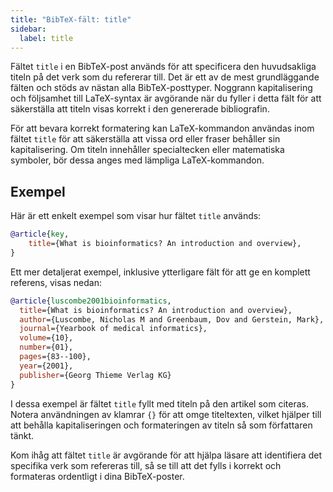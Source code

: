 ```yaml
---
title: "BibTeX-fält: title"
sidebar:
  label: title
---
```



Fältet `title` i en BibTeX-post används för att specificera den huvudsakliga titeln på det verk som du refererar till. Det är ett av de mest grundläggande fälten och stöds av nästan alla BibTeX-posttyper. Noggrann kapitalisering och följsamhet till LaTeX-syntax är avgörande när du fyller i detta fält för att säkerställa att titeln visas korrekt i den genererade bibliografin.

<CiteDrive />

För att bevara korrekt formatering kan LaTeX-kommandon användas inom fältet `title` för att säkerställa att vissa ord eller fraser behåller sin kapitalisering. Om titeln innehåller specialtecken eller matematiska symboler, bör dessa anges med lämpliga LaTeX-kommandon.

## Exempel

Här är ett enkelt exempel som visar hur fältet `title` används:

```bibtex
@article{key,
    title={What is bioinformatics? An introduction and overview},
}
```

Ett mer detaljerat exempel, inklusive ytterligare fält för att ge en komplett referens, visas nedan:

```bibtex
@article{luscombe2001bioinformatics,
  title={What is bioinformatics? An introduction and overview},
  author={Luscombe, Nicholas M and Greenbaum, Dov and Gerstein, Mark},
  journal={Yearbook of medical informatics},
  volume={10},
  number={01},
  pages={83--100},
  year={2001},
  publisher={Georg Thieme Verlag KG}
}
```

I dessa exempel är fältet `title` fyllt med titeln på den artikel som citeras. Notera användningen av klamrar `{}` för att omge titeltexten, vilket hjälper till att behålla kapitaliseringen och formateringen av titeln så som författaren tänkt.

Kom ihåg att fältet `title` är avgörande för att hjälpa läsare att identifiera det specifika verk som refereras till, så se till att det fylls i korrekt och formateras ordentligt i dina BibTeX-poster.
